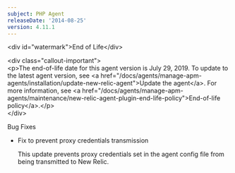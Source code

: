 ```yaml
---
subject: PHP Agent
releaseDate: '2014-08-25'
version: 4.11.1
---
```


&lt;div id="watermark">End of Life&lt;/div>

&lt;div class="callout-important">  
&lt;p>The end-of-life date for this agent version is July 29, 2019. To update to the latest agent version, see &lt;a href="/docs/agents/manage-apm-agents/installation/update-new-relic-agent">Update the agent&lt;/a>. For more information, see &lt;a href="/docs/agents/manage-apm-agents/maintenance/new-relic-agent-plugin-end-life-policy">End-of-life policy&lt;/a>.&lt;/p>  
&lt;/div>

Bug Fixes

* Fix to prevent proxy credentials transmission

  This update prevents proxy credentials set in the agent config file from being transmitted to New Relic.
